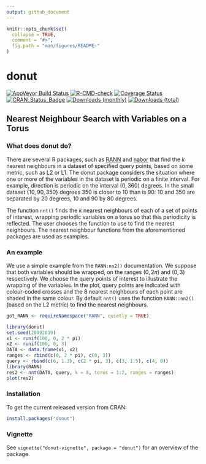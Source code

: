 ```yaml
---
output: github_document
---
```


<!-- README.md is generated from README.Rmd. Please edit that file -->

```r
knitr::opts_chunk$set(
  collapse = TRUE,
  comment = "#>",
  fig.path = "man/figures/README-"
)
```

# donut

[![AppVeyor Build Status](https://ci.appveyor.com/api/projects/status/github/paulnorthrop/donut?branch=master&svg=true)](https://ci.appveyor.com/project/paulnorthrop/donut)
[![R-CMD-check](https://github.com/paulnorthrop/donut/actions/workflows/R-CMD-check.yaml/badge.svg)](https://github.com/paulnorthrop/donut/actions/workflows/R-CMD-check.yaml)
[![Coverage Status](https://codecov.io/github/paulnorthrop/donut/coverage.svg?branch=master)](https://app.codecov.io/github/paulnorthrop/donut?branch=master)
[![CRAN_Status_Badge](https://www.r-pkg.org/badges/version/donut)](https://cran.r-project.org/package=donut)
[![Downloads (monthly)](https://cranlogs.r-pkg.org/badges/donut?color=brightgreen)](https://cran.r-project.org/package=donut)
[![Downloads (total)](https://cranlogs.r-pkg.org/badges/grand-total/donut?color=brightgreen)](https://cran.r-project.org/package=donut)

## Nearest Neighbour Search with Variables on a Torus

### What does donut do?

There are several R packages, such as [RANN](https://cran.r-project.org/package=RANN) and [nabor](https://cran.r-project.org/package=nabor) that find the $k$ nearest neighbours in a dataset of specified query points, based on some metric, such as L2 or L1.  The donut package considers the situation where one or more of the variables in the dataset is periodic on a finite interval.  For example, direction is periodic on the interval $(0, 360)$ degrees.  In the small dataset $\{10, 90, 350\}$ degrees 350 is closer to 10 than is 90: 10 and 350 are separated by 20 degrees, 10 and 90 by 80 degrees.

The function `nnt()` finds the $k$ nearest neighbours of each of a set of points of interest, wrapping periodic variables on a torus so that this periodicity is reflected. The user chooses the function to use to find the nearest neighbours.  The nearest neighbour functions from the aforementioned packages are used as examples.

### An example

We use a simple example from the `RANN:nn2()` documentation.  We suppose that both variables should be wrapped, on the ranges $(0, 2\pi)$ and $(0, 3)$ respectively.  We choose the query points of interest to illustrate the wrapping of the variables.  In the plot, query points are indicated with colour-coded crosses and the 8 nearest neighbours of each point are shaded in the same colour.  By default `nnt()` uses the function `RANN::nn2()` (based on the L2 metric) to find the nearest neighbours.

```r
got_RANN <- requireNamespace("RANN", quietly = TRUE)
```

```r
library(donut)
set.seed(20092019)
x1 <- runif(100, 0, 2 * pi)
x2 <- runif(100, 0, 3)
DATA <- data.frame(x1, x2)
ranges <- rbind(c(0, 2 * pi), c(0, 3))
query <- rbind(c(6, 1.3), c(2 * pi, 3), c(3, 1.5), c(4, 0))
library(RANN)
res2 <- nnt(DATA, query, k = 8, torus = 1:2, ranges = ranges)
plot(res2)
```

### Installation

To get the current released version from CRAN:

```r
install.packages("donut")
```

### Vignette

See `vignette("donut-vignette", package = "donut")` for an overview of the package.

